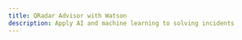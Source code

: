 ---
title: QRadar Advisor with Watson
description: Apply AI and machine learning to solving incidents
---

